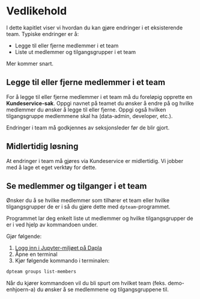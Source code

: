 # Vedlikehold

I dette kapitlet viser vi hvordan du kan gjøre endringer i et eksisterende team. Typiske endringer er å: 

- Legge til eller fjerne medlemmer i et team
- Liste ut medlemmer og tilgangsgrupper i et team

Mer kommer snart.

## Legge til eller fjerne medlemmer i et team

For å legge til eller fjerne medlemmer i et team må du foreløpig opprette en **Kundeservice-sak**. Oppgi navnet på teamet du ønsker å endre på og hvilke medlemmer du ønsker å legge til eller fjerne. Oppgi også hvilken tilgangsgruppe medlemmene skal ha (data-admin, developer, etc.).

Endringer i team må godkjennes av seksjonsleder før de blir gjort.

::: {.callout-note}
## Midlertidig løsning

At endringer i team må gjøres via Kundeservice er midlertidig. Vi jobber med å lage et eget verktøy for dette.
:::

## Se medlemmer og tilganger i et team

Ønsker du å se hvilke medlemmer som tilhører et team eller hvilke tilgangsgrupper de er i så du gjøre dette med `dpteam`-programmet.

Programmet lar deg enkelt liste ut medlemmer og hvilke tilgangsgrupper de er i ved hjelp av kommandoen under.

Gjør følgende: 

1. [Logg inn i Jupyter-miljøet på Dapla](./innlogging.html#prod)
2. Åpne en terminal
3. Kjør følgende kommando i terminalen:

```bash 
dpteam groups list-members 
``` 

Når du kjører kommandoen vil du bli spurt om hvilket team (feks. demo-enhjoern-a) du ønsker å se medlemmene og tilgangsgruppene til.

